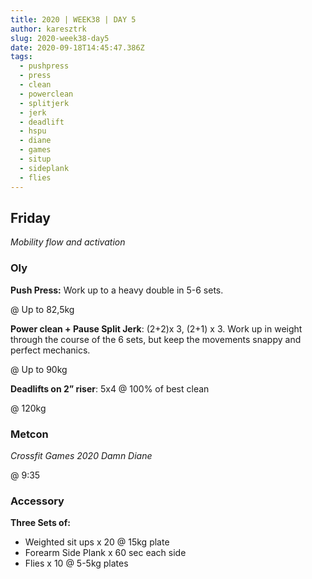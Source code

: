 ```yaml
---
title: 2020 | WEEK38 | DAY 5
author: karesztrk
slug: 2020-week38-day5
date: 2020-09-18T14:45:47.386Z
tags:
  - pushpress
  - press
  - clean
  - powerclean
  - splitjerk
  - jerk
  - deadlift
  - hspu
  - diane
  - games
  - situp
  - sideplank
  - flies
---
```


## Friday

_Mobility flow and activation_

### Oly

**Push Press:** Work up to a heavy double in 5-6 sets.

@ Up to 82,5kg

**Power clean + Pause Split Jerk**: (2+2)x 3, (2+1) x 3. Work up in weight through the course of the 6 sets, but keep the movements snappy and perfect mechanics.

@ Up to 90kg

**Deadlifts on 2” riser**: 5x4 @ 100% of best clean

@ 120kg

### Metcon

_Crossfit Games 2020 Damn Diane_

@ 9:35

### Accessory

**Three Sets of:**

- Weighted sit ups x 20 @ 15kg plate
- Forearm Side Plank x 60 sec each side
- Flies x 10 @ 5-5kg plates
